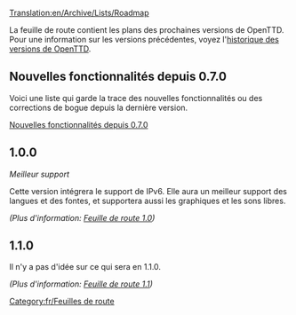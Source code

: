 [[Translation:en/Archive/Lists/Roadmap]]
[[Category:fr/Feuilles de route]]

La feuille de route contient les plans des prochaines versions de OpenTTD. Pour une information sur les versions précédentes, voyez l'[[fr/Archive/OpenTTD/Main Page|historique des versions de OpenTTD]].

==Nouvelles fonctionnalités depuis 0.7.0==

Voici une liste qui garde la trace des nouvelles fonctionnalités ou des corrections de bogue depuis la dernière version.

[[fr/Archive/Lists/Nouvelles fonctionnalités depuis 0.7.0|Nouvelles fonctionnalités depuis 0.7.0]]

==1.0.0==
''Meilleur support''

Cette version intégrera le support de IPv6. Elle aura un meilleur support des langues et des fontes, et supportera aussi les graphiques et les sons libres.

''(Plus d'information: [[fr/Archive/Lists/Feuille de route 1.0|Feuille de route 1.0]])''

==1.1.0==
Il n'y a pas d'idée sur ce qui sera en 1.1.0.

''(Plus d'information: [[fr/Archive/Lists/Feuille de route 1.1|Feuille de route 1.1]])''